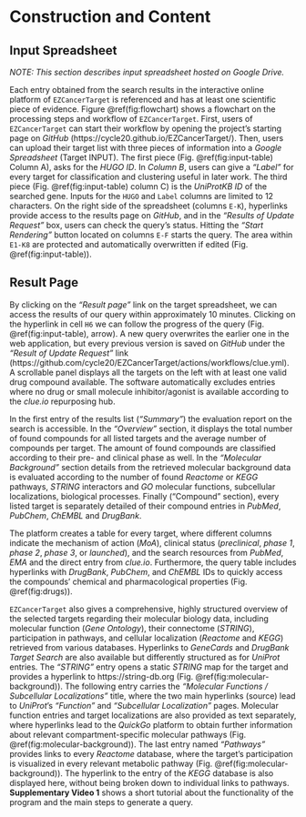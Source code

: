 # Construction and Content

## Input Spreadsheet

_NOTE: This section describes input spreadsheet hosted on Google Drive._

Each entry obtained from the search results in the interactive online
platform of `EZCancerTarget` is referenced and has at least one scientific
piece of evidence. Figure \@ref(fig:flowchart) shows a flowchart on
the processing steps and workflow of `EZCancerTarget`. First, users of
`EZCancerTarget` can start their workflow by opening the project's starting page on
_GitHub_ (https://cycle20.github.io/EZCancerTarget/). Then, users can upload their target
list with three pieces of information into a _Google Spreadsheet_ (Target INPUT).
The first piece (Fig. \@ref(fig:input-table) Column A), asks for the _HUGO ID_.
In _Column B_, users can give a _"Label"_ for every target for classification and
clustering useful in later work.
The third piece (Fig. \@ref(fig:input-table) column C) is the _UniProtKB ID_ of
the searched gene. Inputs for the `HUGO` and `Label` columns are limited to
12 characters. On the right side of the spreadsheet (columns `E-K`), hyperlinks
provide access to the results page on _GitHub_, and
in the _"Results of Update Request"_ box, users can check the query's status.
Hitting the _"Start Rendering"_ button located on columns `E-F` starts the query.
The area within `E1-K8` are protected and automatically overwritten if edited
(Fig. \@ref(fig:input-table)).

## Result Page

By clicking on the _"Result page"_ link on the target spreadsheet, we can access
the results of our query within approximately 10 minutes. Clicking on
the hyperlink in cell `H6` we can follow the progress of the query
(Fig. \@ref(fig:input-table), arrow). A new query overwrites the earlier one in
the web application, but every previous version is saved on _GitHub_ under the
_"Result of Update Request"_ link
(https://github.com/cycle20/EZCancerTarget/actions/workflows/clue.yml).
A scrollable panel displays all the targets on the left with at least one valid
drug compound available. The software automatically excludes entries where no
drug or small molecule inhibitor/agonist is available according to the _clue.io_
repurposing hub. 


In the first entry of the results list (_"Summary"_) the evaluation report
on the search is accessible. In the _"Overview"_ section, it displays the total
number of found compounds for all listed targets and the average number of
compounds per target. The amount of found compounds are classified according to
their pre- and clinical phase as well. In the _"Molecular Background"_ section
details from the retrieved molecular background data is evaluated according to
the number of found _Reactome_ or _KEGG_ pathways, _STRING_ interactors and
_GO_ molecular functions, subcellular localizations, biological processes.
Finally ("Compound" section), every listed target is separately detailed of
their compound entries in _PubMed_, _PubChem_, _ChEMBL_ and _DrugBank_.


The platform creates a table for every target, where different columns indicate
the mechanism of action (_MoA_), clinical status (_preclinical_, _phase 1_,
_phase 2_, _phase 3_, or _launched_), and the search resources from _PubMed_,
_EMA_ and the direct entry from _clue.io_. Furthermore, the query table includes
hyperlinks with _DrugBank_, _PubChem_, and _ChEMBL_ IDs to quickly access
the compounds' chemical and pharmacological properties (Fig. \@ref(fig:drugs)).


`EZCancerTarget` also gives a comprehensive, highly structured overview of the
selected targets regarding their molecular biology data,
including molecular function (_Gene Ontology_), their connectome (_STRING_),
participation in pathways, and cellular localization (_Reactome_ and _KEGG_)
retrieved from various databases. Hyperlinks to _GeneCards_ and
_DrugBank Target Search_ are also available but differently structured as for
_UniProt_ entries. The _"STRING"_ entry opens a static _STRING_ map for
the target and provides a hyperlink to https://string-db.org (Fig. \@ref(fig:molecular-background)).
The following entry carries the _"Molecular Functions / Subcellular Localizations"_
title, where the two main hyperlinks (source) lead to _UniProt_'s _"Function"_ and
_"Subcellular Localization"_ pages. Molecular function entries and target
localizations are also provided as text separately, where hyperlinks lead to
the _QuickGo_ platform to obtain further information about relevant
compartment-specific molecular pathways (Fig. \@ref(fig:molecular-background)).
The last entry named _"Pathways"_ provides links to every _Reactome_ database,
where the target's participation is visualized in every relevant metabolic pathway
(Fig. \@ref(fig:molecular-background)). The hyperlink to
the entry of the _KEGG_ database is also displayed here, without being broken down
to individual links to pathways. **Supplementary Video 1** shows a short tutorial
about the functionality of the program and the main steps to generate a query.

